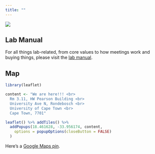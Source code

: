 ```yaml
---
title: ""
---
```


::: column-margin
![](Drosera%20capensis.jpg)
:::

## Lab Manual

For all things lab-related, from core values to how meetings work and buying things, please visit the [lab manual](https://www.ecologi.st/lab-manual/).


## Map

```r
library(leaflet)

content <- "We are here!!! <br>
  Rm 3.11, HW Pearson Building <br>
  University Ave N, Rondebosch <br>
  University of Cape Town <br>
  Cape Town, 7701"

leaflet() %>% addTiles() %>%
  addPopups(18.461628, -33.956174, content,
    options = popupOptions(closeButton = FALSE)
  )
```

Here's a [Google Maps pin](https://goo.gl/maps/JCMpyVMdcbupG2UWA).


